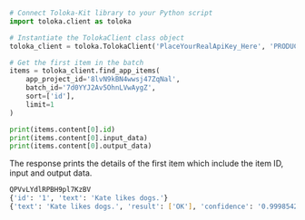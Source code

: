 ```python
# Connect Toloka-Kit library to your Python script
import toloka.client as toloka

# Instantiate the TolokaClient class object
toloka_client = toloka.TolokaClient('PlaceYourRealApiKey_Here', 'PRODUCTION')

# Get the first item in the batch
items = toloka_client.find_app_items(
    app_project_id='8lvN9kBN4wwsj47ZqNal',
    batch_id='7d0YYJ2Av5OhnLVwAygZ',
    sort=['id'],
    limit=1
)

print(items.content[0].id)
print(items.content[0].input_data)
print(items.content[0].output_data)
```

The response prints the details of the first item which include the item ID, input and output data.

```bash
QPVvLYdlRPBH9pl7KzBV
{'id': '1', 'text': 'Kate likes dogs.'}
{'text': 'Kate likes dogs.', 'result': ['OK'], 'confidence': '0.9998542274'}
```